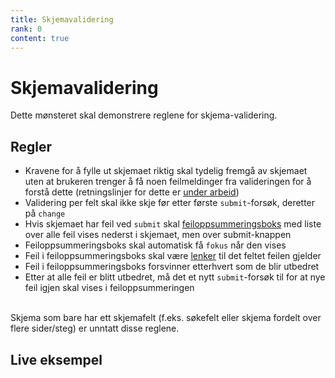 ```yaml
---
title: Skjemavalidering
rank: 0
content: true
---
```



# Skjemavalidering

<Ingress>
  Dette mønsteret skal demonstrere reglene for skjema-validering.
</Ingress>

## Regler

- Kravene for å fylle ut skjemaet riktig skal tydelig fremgå av skjemaet uten at brukeren trenger å få noen feilmeldinger fra valideringen for å forstå dette (retningslinjer for dette er [under arbeid](https://github.com/navikt/Designsystemet/issues/135))
- Validering per felt skal ikke skje før etter første `submit`-forsøk, deretter på `change`
- Hvis skjemaet har feil ved `submit` skal [feiloppsummeringsboks](/components/feiloppsummering) med liste over alle feil vises nederst i skjemaet, men over submit-knappen
- Feiloppsummeringsboks skal automatisk få `fokus` når den vises
- Feil i feiloppsummeringsboks skal være [lenker](/components/lenke) til det feltet feilen gjelder
- Feil i feiloppsummeringsboks forsvinner etterhvert som de blir utbedret
- Etter at alle feil er blitt utbedret, må det et nytt `submit`-forsøk til for at nye feil igjen skal vises i feiloppsummeringen

<br />

<Alertstripe type="info">
  Skjema som bare har ett skjemafelt (f.eks. søkefelt eller skjema fordelt over
  flere sider/steg) er unntatt disse reglene.
</Alertstripe>

## Live eksempel

<Example>
  <FormValidationExample />
</Example>
